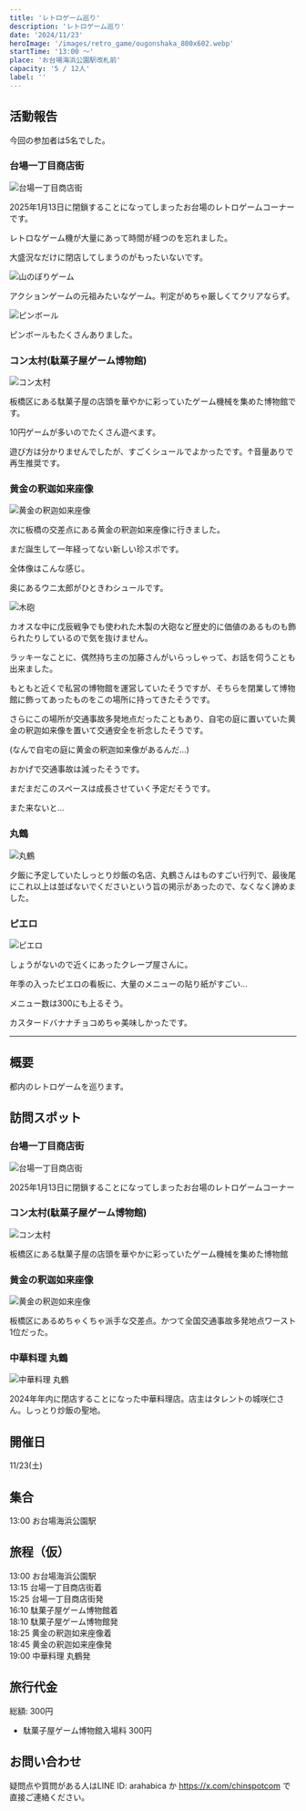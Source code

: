 ```yaml
---
title: 'レトロゲーム巡り'
description: 'レトロゲーム巡り'
date: '2024/11/23'
heroImage: '/images/retro_game/ougonshaka_800x602.webp'
startTime: '13:00 〜'
place: 'お台場海浜公園駅改札前'
capacity: '5 / 12人'
label: ''
---
```


## 活動報告

今回の参加者は5名でした。

### 台場一丁目商店街

![台場一丁目商店街](/images/retro_game/daiba_800x1063.webp)

2025年1月13日に閉鎖することになってしまったお台場のレトロゲームコーナーです。

レトロなゲーム機が大量にあって時間が経つのを忘れました。

大盛況なだけに閉店してしまうのがもったいないです。


![山のぼりゲーム](/images/retro_game/daiba2_800x1063.webp)

アクションゲームの元祖みたいなゲーム。判定がめちゃ厳しくてクリアならず。  

![ピンボール](/images/retro_game/daiba3_800x1063.webp)

ピンボールもたくさんありました。


### コン太村(駄菓子屋ゲーム博物館)
![コン太村](/images/retro_game/kontamura_800x602.webp)

板橋区にある駄菓子屋の店頭を華やかに彩っていたゲーム機械を集めた博物館です。

10円ゲームが多いのでたくさん遊べます。

<BlogVideo
  url="https://customer-kpbee3vaj15z872d.cloudflarestream.com/d46ac07f1b4be6d1be19104a5784cdbd/downloads/default.mp4"
  poster="/images/retro_game/theuniverse_800x1422.webp"
  width={320}
/>

遊び方は分かりませんでしたが、すごくシュールでよかったです。↑音量ありで再生推奨です。

### 黄金の釈迦如来座像

![黄金の釈迦如来座像](/images/retro_game/ougonshaka_800x602.webp)

次に板橋の交差点にある黄金の釈迦如来座像に行きました。

まだ誕生して一年経ってない新しい珍スポです。

<BlogVideo
  url="https://customer-kpbee3vaj15z872d.cloudflarestream.com/07c8d740fb4138c97413983c5c1f3c92/downloads/default.mp4"
  poster="/images/retro_game/ougonshaka_800x1422.webp"
  width={520}
/>

全体像はこんな感じ。

奥にあるウニ太郎がひときわシュールです。

![木砲](/images/retro_game/mokuhou_800x602.webp)

カオスな中に戊辰戦争でも使われた木製の大砲など歴史的に価値のあるものも飾られたりしているので気を抜けません。

ラッキーなことに、偶然持ち主の加藤さんがいらっしゃって、お話を伺うことも出来ました。

もともと近くで私営の博物館を運営していたそうですが、そちらを閉業して博物館に飾ってあったものをこの場所に持ってきたそうです。

さらにこの場所が交通事故多発地点だったこともあり、自宅の庭に置いていた黄金の釈迦如来像を置いて交通安全を祈念したそうです。

(なんで自宅の庭に黄金の釈迦如来像があるんだ...)

おかげで交通事故は減ったそうです。

まだまだこのスペースは成長させていく予定だそうです。

また来ないと...


### 丸鶴

![丸鶴](/images/retro_game/marutsuru_750x565.webp)

夕飯に予定していたしっとり炒飯の名店、丸鶴さんはものすごい行列で、最後尾にこれ以上は並ばないでくださいという旨の掲示があったので、なくなく諦めました。

### ピエロ

![ピエロ](/images/retro_game/pierro_800x1063.webp)

しょうがないので近くにあったクレープ屋さんに。

年季の入ったピエロの看板に、大量のメニューの貼り紙がすごい...

メニュー数は300にも上るそう。

カスタードバナナチョコめちゃ美味しかったです。


---

## 概要

都内のレトロゲームを巡ります。

## 訪問スポット

### 台場一丁目商店街

![台場一丁目商店街](/images/retro_game/daiba_800x1063.webp)

2025年1月13日に閉鎖することになってしまったお台場のレトロゲームコーナー

### コン太村(駄菓子屋ゲーム博物館)

![コン太村](/images/retro_game/kontamura_800x602.webp)

板橋区にある駄菓子屋の店頭を華やかに彩っていたゲーム機械を集めた博物館

### 黄金の釈迦如来座像

![黄金の釈迦如来座像](/images/retro_game/ougonshaka_800x602.webp)

板橋区にあるめちゃくちゃ派手な交差点。かつて全国交通事故多発地点ワースト1位だった。


### 中華料理 丸鶴

![中華料理 丸鶴](/images/retro_game/marutsuru_750x565.webp)

2024年年内に閉店することになった中華料理店。店主はタレントの城咲仁さん。しっとり炒飯の聖地。

## 開催日

11/23(土)

## 集合

13:00 お台場海浜公園駅

## 旅程（仮）

13:00 お台場海浜公園駅  
13:15 台場一丁目商店街着  
15:25 台場一丁目商店街発  
16:10 駄菓子屋ゲーム博物館着  
18:10 駄菓子屋ゲーム博物館発  
18:25 黄金の釈迦如来座像着  
18:45 黄金の釈迦如来座像発  
19:00 中華料理 丸鶴発


## 旅行代金

総額: 300円

- 駄菓子屋ゲーム博物館入場料 300円

## お問い合わせ

疑問点や質問がある人はLINE ID: arahabica か https://x.com/chinspotcom で直接ご連絡ください。
